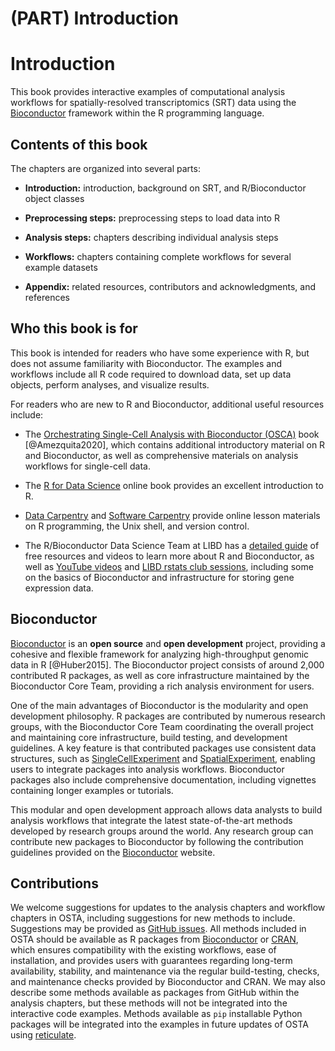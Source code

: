 # (PART) Introduction {-}

# Introduction

This book provides interactive examples of computational analysis workflows for spatially-resolved transcriptomics (SRT) data using the [Bioconductor](http://bioconductor.org/) framework within the R programming language.


## Contents of this book

The chapters are organized into several parts:

- **Introduction:** introduction, background on SRT, and R/Bioconductor object classes

- **Preprocessing steps:** preprocessing steps to load data into R

- **Analysis steps:** chapters describing individual analysis steps

- **Workflows:** chapters containing complete workflows for several example datasets

- **Appendix:** related resources, contributors and acknowledgments, and references


## Who this book is for

This book is intended for readers who have some experience with R, but does not assume familiarity with Bioconductor. The examples and workflows include all R code required to download data, set up data objects, perform analyses, and visualize results.

For readers who are new to R and Bioconductor, additional useful resources include:

- The [Orchestrating Single-Cell Analysis with Bioconductor (OSCA)](https://osca.bioconductor.org/) book [@Amezquita2020], which contains additional introductory material on R and Bioconductor, as well as comprehensive materials on analysis workflows for single-cell data.

- The [R for Data Science](https://r4ds.had.co.nz/) online book provides an excellent introduction to R.

- [Data Carpentry](https://datacarpentry.org/) and [Software Carpentry](https://software-carpentry.org/) provide online lesson materials on R programming, the Unix shell, and version control.

- The R/Bioconductor Data Science Team at LIBD has a [detailed guide](https://lcolladotor.github.io/bioc_team_ds/rbioconductor-data-science-bootcamps.html) of free resources and videos to learn more about R and Bioconductor, as well as [YouTube videos](https://www.youtube.com/c/LeonardoColladoTorres/playlists) and [LIBD rstats club sessions](https://docs.google.com/spreadsheets/d/1is8dZSd0FZ9Qi1Zvq1uRhm-P1McnJRd_zxdAfCRoMfA/edit?usp=sharing), including some on the basics of Bioconductor and infrastructure for storing gene expression data.


## Bioconductor

[Bioconductor](http://bioconductor.org/) is an **open source** and **open development** project, providing a cohesive and flexible framework for analyzing high-throughput genomic data in R [@Huber2015]. The Bioconductor project consists of around 2,000 contributed R packages, as well as core infrastructure maintained by the Bioconductor Core Team, providing a rich analysis environment for users.

One of the main advantages of Bioconductor is the modularity and open development philosophy. R packages are contributed by numerous research groups, with the Bioconductor Core Team coordinating the overall project and maintaining core infrastructure, build testing, and development guidelines. A key feature is that contributed packages use consistent data structures, such as [SingleCellExperiment](https://bioconductor.org/packages/SingleCellExperiment) and [SpatialExperiment](https://bioconductor.org/packages/SpatialExperiment), enabling users to integrate packages into analysis workflows. Bioconductor packages also include comprehensive documentation, including vignettes containing longer examples or tutorials.

This modular and open development approach allows data analysts to build analysis workflows that integrate the latest state-of-the-art methods developed by research groups around the world. Any research group can contribute new packages to Bioconductor by following the contribution guidelines provided on the [Bioconductor](http://bioconductor.org/) website.


## Contributions

We welcome suggestions for updates to the analysis chapters and workflow chapters in OSTA, including suggestions for new methods to include. Suggestions may be provided as [GitHub issues](https://github.com/lmweber/OSTA-book/issues). All methods included in OSTA should be available as R packages from [Bioconductor](http://bioconductor.org/) or [CRAN](https://cran.r-project.org/), which ensures compatibility with the existing workflows, ease of installation, and provides users with guarantees regarding long-term availability, stability, and maintenance via the regular build-testing, checks, and maintenance checks provided by Bioconductor and CRAN. We may also describe some methods available as packages from GitHub within the analysis chapters, but these methods will not be integrated into the interactive code examples. Methods available as `pip` installable Python packages will be integrated into the examples in future updates of OSTA using [reticulate](https://rstudio.github.io/reticulate/).

